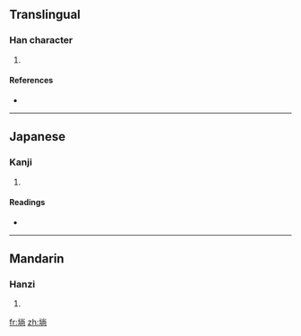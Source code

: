 ==Translingual==

===Han character===
{{Han char|rn=32|rad=土|as=08|sn=11|four=|canj=土火月口 (GFBR)}}

# {{defn|Han}}

====References====
* {{Han ref|kx=0230.360|dkj=05176|hdz=10452.130|uh=57EB|ud=22507}}

----

==Japanese==

===Kanji===
{{ja-kanji|grade=|rs=土08}}

# {{defn|Japanese}}

====Readings====
* {{ja-readings|on=[[しょう]] (shō), [[ちゅう]] (chū)|kun=}}

----

==Mandarin==

===Hanzi===
{{cmn-hanzi|pin=[[chǒng]] ([[chong3]])|wg=ch'ung<sup>3</sup>}}

# {{defn|Mandarin}}

[[fr:埫]]
[[zh:埫]]